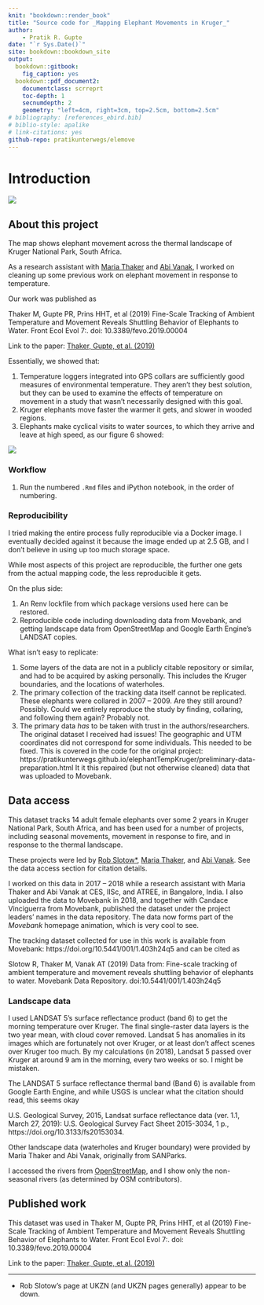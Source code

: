 ```yaml
--- 
knit: "bookdown::render_book"
title: "Source code for _Mapping Elephant Movements in Kruger_"
author:
    - Pratik R. Gupte
date: "`r Sys.Date()`"
site: bookdown::bookdown_site
output: 
  bookdown::gitbook:
    fig_caption: yes
  bookdown::pdf_document2:
    documentclass: scrreprt
    toc-depth: 1
    secnumdepth: 2
    geometry: "left=4cm, right=3cm, top=2.5cm, bottom=2.5cm"
# bibliography: [references_ebird.bib]
# biblio-style: apalike
# link-citations: yes
github-repo: pratikunterwegs/elemove
---
```


# Introduction

![](https://github.com/pratikunterwegs/elemove/blob/master/figures/fig_map_wide_low_res.png)

## About this project

The map shows elephant movement across the thermal landscape of Kruger National Park, South Africa.

As a research assistant with [Maria Thaker](https://mariathaker.weebly.com/) and [Abi Vanak](https://www.atree.org/users/dr-abi-tamim-vanak), I worked on cleaning up some previous work on elephant movement in response to temperature.

Our work was published as

Thaker M, Gupte PR, Prins HHT, et al (2019) Fine-Scale Tracking of Ambient Temperature and Movement Reveals Shuttling Behavior of Elephants to Water. Front Ecol Evol 7:. doi: 10.3389/fevo.2019.00004

Link to the paper: [Thaker, Gupte, et al. (2019)](https://www.frontiersin.org/articles/10.3389/fevo.2019.00004/full)

Essentially, we showed that:

1. Temperature loggers integrated into GPS collars are sufficiently good measures of environmental temperature. They aren't they best solution, but they can be used to examine the effects of temperature on movement in a study that wasn't necessarily designed with this goal.
2. Kruger elephants move faster the warmer it gets, and slower in wooded regions.
3. Elephants make cyclical visits to water sources, to which they arrive and leave at high speed, as our figure 6 showed:

![](figures/fig_06_thaker_et_al_2019.png)


### Workflow

1. Run the numbered `.Rmd` files and iPython notebook, in the order of numbering.

### Reproducibility

I tried making the entire process fully reproducible via a Docker image.
I eventually decided against it because the image ended up at 2.5 GB, and I don't believe in using up too much storage space.

While most aspects of this project are reproducible, the further one gets from the actual mapping code, the less reproducible it gets.

On the plus side:

1. An Renv lockfile from which package versions used here can be restored.
2. Reproducible code including downloading data from Movebank, and getting landscape data from OpenStreetMap and Google Earth Engine's LANDSAT copies.

What isn't easy to replicate:

1. Some layers of the data are not in a publicly citable repository or similar, and had to be acquired by asking personally. This includes the Kruger boundaries, and the locations of 
waterholes.
2. The primary collection of the tracking data itself cannot be replicated. These elephants were collared in 2007 -- 2009. Are they still around? Possibly. Could we entirely reproduce the study by finding, collaring, and following them again? Probably not. 
3. The primary data _has_ to be taken with trust in the authors/researchers. The original dataset I received had issues! The geographic and UTM coordinates did not correspond for some individuals. This needed to be fixed. This is covered in the code for the original project: https://pratikunterwegs.github.io/elephantTempKruger/preliminary-data-preparation.html
It it this repaired (but not otherwise cleaned) data that was uploaded to Movebank.

## Data access

This dataset tracks 14 adult female elephants over some 2 years in Kruger National Park, South Africa, and has been used for a number of projects, including seasonal movements, movement in response to fire, and in response to the thermal landscape.

These projects were led by [Rob Slotow*](https://www.ucl.ac.uk/biosciences/people/professor-rob-slotow), [Maria Thaker](https://mariathaker.weebly.com/), and [Abi Vanak](https://www.atree.org/users/dr-abi-tamim-vanak). See the data access section for citation details.

I worked on this data in 2017 -- 2018 while a research assistant with Maria Thaker and Abi Vanak at CES, IISc, and ATREE, in Bangalore, India.
I also uploaded the data to Movebank in 2018, and together with Candace Vinciguerra from Movebank, published the dataset under the project leaders' names in the data repository. The data now forms part of the _Movebank_ homepage animation, which is very cool to see.

The tracking dataset collected for use in this work is available from Movebank: https://doi.org/10.5441/001/1.403h24q5 and can be cited as

Slotow R, Thaker M, Vanak AT (2019) Data from: Fine-scale tracking of ambient temperature and movement reveals shuttling behavior of elephants to water. Movebank Data Repository. doi:10.5441/001/1.403h24q5

### Landscape data

I used LANDSAT 5's surface reflectance product (band 6) to get the morning temperature over Kruger. The final single-raster data layers is the two year mean, with cloud cover removed. Landsat 5 has anomalies in its images which are fortunately not over Kruger, or at least don't affect scenes over Kruger too much. By my calculations (in 2018), Landsat 5 passed over Kruger at around 9 am in the morning, every two weeks or so. I might be mistaken.

The LANDSAT 5 surface reflectance thermal band (Band 6) is available from Google Earth Engine, and while USGS is unclear what the citation should read, this seems okay

U.S. Geological Survey, 2015, Landsat surface reflectance data (ver. 1.1, March 27, 2019): U.S. Geological Survey Fact Sheet 2015-3034, 1 p., https://doi.org/10.3133/fs20153034.

Other landscape data (waterholes and Kruger boundary) were provided by Maria Thaker and Abi Vanak, originally from SANParks.

I accessed the rivers from [OpenStreetMap](https://www.openstreetmap.org), and I show only the non-seasonal rivers (as determined by OSM contributors).

## Published work

This dataset was used in Thaker M, Gupte PR, Prins HHT, et al (2019) Fine-Scale Tracking of Ambient Temperature and Movement Reveals Shuttling Behavior of Elephants to Water. Front Ecol Evol 7:. doi: 10.3389/fevo.2019.00004

Link to the paper: [Thaker, Gupte, et al. (2019)](https://www.frontiersin.org/articles/10.3389/fevo.2019.00004/full)

---

* Rob Slotow's page at UKZN (and UKZN pages generally) appear to be down.
